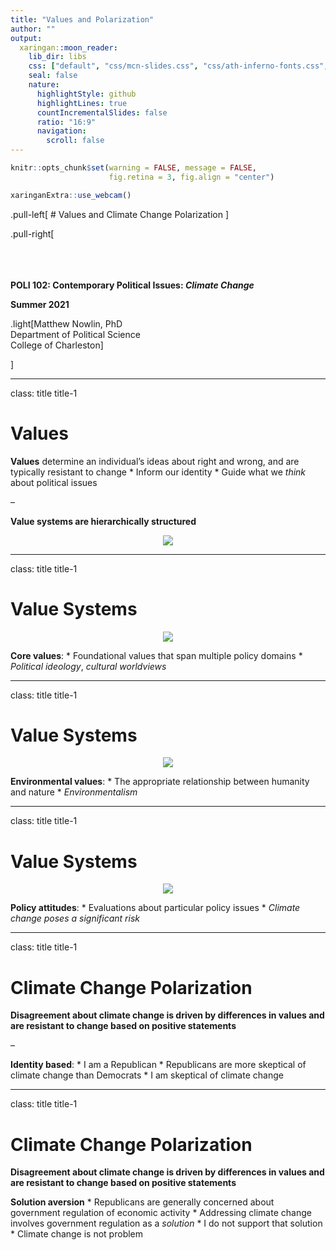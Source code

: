 ```yaml
---
title: "Values and Polarization"
author: ""
output:
  xaringan::moon_reader:
    lib_dir: libs
    css: ["default", "css/mcn-slides.css", "css/ath-inferno-fonts.css", "css/animate.css"]
    seal: false
    nature:
      highlightStyle: github
      highlightLines: true
      countIncrementalSlides: false
      ratio: "16:9"
      navigation:
        scroll: false
---
```

  
```r
knitr::opts_chunk$set(warning = FALSE, message = FALSE, 
                      fig.retina = 3, fig.align = "center")
```

```r
xaringanExtra::use_webcam()
```

.pull-left[
# Values and Climate Change Polarization
<figure>
  <img src="sticker.jpeg" width="%">
</figure>
]

.pull-right[

</br>
</br>
</br>
**POLI 102: Contemporary Political Issues: _Climate Change_ **

**Summer 2021**

.light[Matthew Nowlin, PhD<br>
Department of Political Science<br>
College of Charleston
]

]

---

class: title title-1

# Values 

**Values** determine an individual's ideas about right and wrong, and are typically resistant to change
* Inform our identity 
* Guide what we _think_ about political issues 

--

**Value systems are hierarchically structured** 

<figure>
<center>
  <img src="img/valuesFig2.png" width="%">
</figure>

---

class: title title-1

# Value Systems 

<figure>
<center>
  <img src="img/valuesFig2.png" width="%">
</figure>

__Core values__: 
* Foundational values that span multiple policy domains
  * _Political ideology_, _cultural worldviews_
    
---

class: title title-1

# Value Systems 

<figure>
<center>
  <img src="img/valuesFig2.png" width="%">
</figure>


__Environmental values__:
* The appropriate relationship between humanity and nature 
  * _Environmentalism_

---

class: title title-1

# Value Systems 

<figure>
<center>
  <img src="img/valuesFig2.png" width="%">
</figure>


__Policy attitudes__:
* Evaluations about particular policy issues
  * _Climate change poses a significant risk_ 
  
---

class: title title-1

# Climate Change Polarization 

**Disagreement about climate change is driven by differences in values and are resistant to change based on positive statements**

--

**Identity based**: 
* I am a Republican 
* Republicans are more skeptical of climate change than Democrats 
* I am skeptical of climate change 

---

class: title title-1

# Climate Change Polarization 

**Disagreement about climate change is driven by differences in values and are resistant to change based on positive statements**

**Solution aversion** 
* Republicans are generally concerned about government regulation of economic activity 
* Addressing climate change involves government regulation as a _solution_ 
* I do not support that solution 
* Climate change is not problem 










